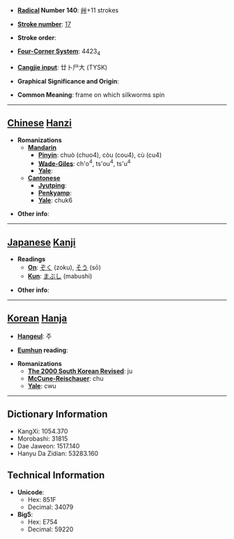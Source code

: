 * '''[[Wiktionary:Chinese radical index| Radical]] Number 140''': [[Wiktionary:Chinese radical index 艸|艸]]+11 strokes

* '''[[Wiktionary:Chinese total strokes index|Stroke number]]''': [[Wiktionary:Chinese total strokes index 17|17]]

* '''Stroke order''': 

* '''[[Wiktionary:Chinese four corner index|Four-Corner System]]''': 4423<sub>4</sub>

* '''[[Wiktionary:Chinese Cangjie index|Cangjie input]]''': 廿卜尸大 (TYSK)

* '''Graphical Significance and Origin''': 

* '''Common Meaning''': frame on which silkworms spin

----

== [[Chinese]] [[Hanzi]] ==

* '''Romanizations'''
** '''[[Mandarin]]'''
*** '''[[Pinyin]]''': chuò (chuo4), còu (cou4), cù (cu4)
*** '''[[Wade-Giles]]''': ch'o<sup>4</sup>, ts'ou<sup>4</sup>, ts'u<sup>4</sup>
*** '''[[Yale]]''': 
** '''[[Cantonese]]'''
*** '''[[Jyutping]]''':
*** '''[[Penkyamp]]''': 
*** '''[[Yale]]''': chuk6

* '''Other info''': 

----

== [[Japanese]] [[Kanji]] ==

* '''Readings'''
** '''[[On]]''': [[ぞく]] (zoku), [[そう]] (sō)
** '''[[Kun]]''': [[まぶし]] (mabushi)

* '''Other info''':  

----

== [[Korean]] [[Hanja]] ==

* '''[[Hangeul]]''': 주

* '''[[Eumhun]] reading''': 

* '''Romanizations'''
** '''[[The 2000 South Korean Revised Romanization|The 2000 South Korean Revised]]''': ju
** '''[[McCune-Reischauer]]''': chu
** '''[[Yale]]''': cwu

----

== Dictionary Information ==

* KangXi: 1054.370
* Morobashi: 31815
* Dae Jaweon: 1517.140
* Hanyu Da Zidian: 53283.160

== Technical Information ==

* '''Unicode''':
** Hex: 851F
** Decimal: 34079
* '''Big5''':
** Hex: E754
** Decimal: 59220